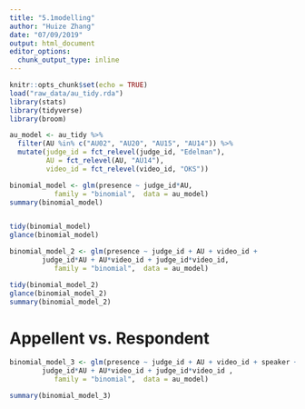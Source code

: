 ```yaml
---
title: "5.1modelling"
author: "Huize Zhang"
date: "07/09/2019"
output: html_document
editor_options: 
  chunk_output_type: inline
---
```


```r
knitr::opts_chunk$set(echo = TRUE)
load("raw_data/au_tidy.rda")
library(stats)
library(tidyverse)
library(broom)
```

```r
au_model <- au_tidy %>% 
  filter(AU %in% c("AU02", "AU20", "AU15", "AU14")) %>% 
  mutate(judge_id = fct_relevel(judge_id, "Edelman"), 
         AU = fct_relevel(AU, "AU14"), 
         video_id = fct_relevel(video_id, "OKS"))

binomial_model <- glm(presence ~ judge_id*AU, 
           family = "binomial",  data = au_model)
summary(binomial_model)


tidy(binomial_model)
glance(binomial_model)

```

```r
binomial_model_2 <- glm(presence ~ judge_id + AU + video_id +
        judge_id*AU + AU*video_id + judge_id*video_id, 
           family = "binomial",  data = au_model)

tidy(binomial_model_2)
glance(binomial_model_2)
summary(binomial_model_2)
```


# Appellent vs. Respondent 
```r
binomial_model_3 <- glm(presence ~ judge_id + AU + video_id + speaker + 
        judge_id*AU + AU*video_id + judge_id*video_id , 
           family = "binomial",  data = au_model)

summary(binomial_model_3)
```

